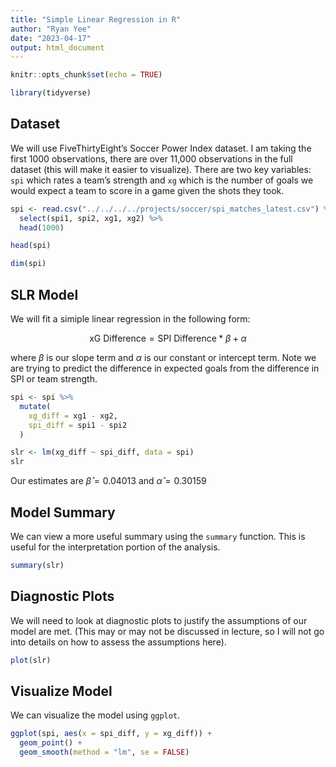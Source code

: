 ```yaml
---
title: "Simple Linear Regression in R"
author: "Ryan Yee"
date: "2023-04-17"
output: html_document
---
```


```r
knitr::opts_chunk$set(echo = TRUE)
```

```r
library(tidyverse)
```

## Dataset

We will use FiveThirtyEight's Soccer Power Index dataset.
I am taking the first 1000 observations, there are over 11,000 observations in the full dataset (this will make it easier to visualize).
There are two key variables: `spi` which rates a team's strength and `xg` which is the number of goals we would expect a team to score in a game given the shots they took.

```r
spi <- read.csv("../../../../projects/soccer/spi_matches_latest.csv") %>%
  select(spi1, spi2, xg1, xg2) %>%
  head(1000)
```

```r
head(spi)
```

```r
dim(spi)
```


## SLR Model

We will fit a simiple linear regression in the following form:

$$ \text{xG Difference} = \text{SPI Difference} * \beta + \alpha$$

where $\beta$ is our slope term and $\alpha$ is our constant or intercept term.
Note we are trying to predict the difference in expected goals from the difference in SPI or team strength.

```r
spi <- spi %>%
  mutate(
    xg_diff = xg1 - xg2,
    spi_diff = spi1 - spi2
  )

slr <- lm(xg_diff ~ spi_diff, data = spi)
slr
```

Our estimates are $\hat{\beta} = 0.04013$ and $\hat{\alpha} = 0.30159$

## Model Summary

We can view a more useful summary using the `summary` function.
This is useful for the interpretation portion of the analysis.

```r
summary(slr)
```

## Diagnostic Plots

We will need to look at diagnostic plots to justify the assumptions of our model are met. (This may or may not be discussed in lecture, so I will not go into details on how to assess the assumptions here).

```r
plot(slr)
```

## Visualize Model

We can visualize the model using `ggplot`.

```r
ggplot(spi, aes(x = spi_diff, y = xg_diff)) +
  geom_point() +
  geom_smooth(method = "lm", se = FALSE)
```



